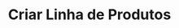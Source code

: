 ---
title: "Criar Linha de Produtos"
api: "POST https://regis.app.byefive.com.br/rest/products-lines"
description: "Cria uma nova linha de produtos no sistema"
---